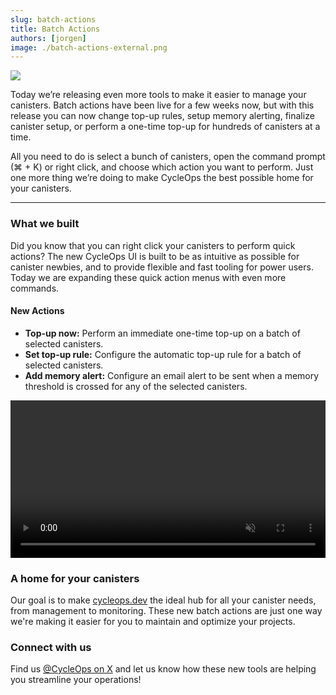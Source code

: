 ```yaml
---
slug: batch-actions
title: Batch Actions
authors: [jorgen]
image: ./batch-actions-external.png
---
```


[![](./batch-actions-internal.png)](/changelog/batch-actions)

Today we’re releasing even more tools to make it easier to manage your canisters. Batch actions have been live for a few weeks now, but with this release you can now change top-up rules, setup memory alerting, finalize canister setup, or perform a one-time top-up for hundreds of canisters at a time.

All you need to do is select a bunch of canisters, open the command prompt (⌘ + K) or right click, and choose which action you want to perform. Just one more thing we’re doing to make CycleOps the best possible home for your canisters.

<!-- truncate -->

---

### What we built

Did you know that you can right click your canisters to perform quick actions? The new CycleOps UI is built to be as intuitive as possible for canister newbies, and to provide flexible and fast tooling for power users. Today we are expanding these quick action menus with even more commands.

#### New Actions

- **Top-up now:** Perform an immediate one-time top-up on a batch of selected canisters.
- **Set top-up rule:** Configure the automatic top-up rule for a batch of selected canisters.
- **Add memory alert:** Configure an email alert to be sent when a memory threshold is crossed for any of the selected canisters.

<div style={{ display: "flex", justifyContent: "center" }}>
  <video
    width="100%"
    style={{ maxWidth: "768px", margin: "0 auto" }}
    autoPlay
    loop
    muted
  >
    <source src="/batch-actions.mp4" type="video/mp4" />
    Your browser does not support the video tag.
  </video>
</div>

### A home for your canisters

Our goal is to make [cycleops.dev](https://cycleops.dev) the ideal hub for all your canister needs, from management to monitoring. These new batch actions are just one way we're making it easier for you to maintain and optimize your projects.

### Connect with us

Find us [@CycleOps on X](https://x.com/CycleOps) and let us know how these new tools are helping you streamline your operations!
